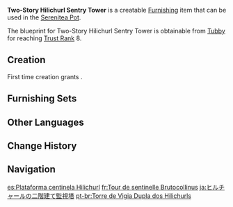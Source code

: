 {{Furnishing Infobox
|id             = 374301
|image          = Item Two-Story Hilichurl Sentry Tower.png
|category       = Building
|subcategory    = Hilichurl Style
|quality        = 3
|adeptal_energy = 60
|load           = 95
|reduced_load   = 71
|description    = A hilichurl sentry tower with two stories. It looks non-threatening by itself until you realize that a total of six archers may man it to repel any invaders.<br>Why not seven, you ask? Why, a seventh shooter would get bumped around all over the shop by their fellows, which would result in unnecessary infighting.
|blueprint      = Trust Rank
|trust rank     = 8
}}
'''Two-Story Hilichurl Sentry Tower''' is a creatable [[Furnishing]] item that can be used in the [[Serenitea Pot]].

The blueprint for Two-Story Hilichurl Sentry Tower is obtainable from [[Tubby]] for reaching [[Trust Rank]] 8.

==Creation==
First time creation grants {{Item|Trust|24|x=60}}.
{{Recipe
|type = Creation
|time = 14h
|Birch Wood = 12
|sort = Birch Wood
}}

==Furnishing Sets==
{{Craft Usage|type=Furnishing Set}}

==Other Languages==
{{Other Languages
|en      = Two-Story Hilichurl Sentry Tower
|zhs     = 丘丘双层警戒台
|zhs_rm  = Qiūqiū Shuāngcéng Jǐngjiè-tái
|zht     = 丘丘雙層警戒台
|zht_rm  = Qiūqiū Shuāngcéng Jǐngjiè-tái
|zh_tl   = 
|ja      = ヒルチャールの二階建て監視塔
|ja_rm   = Hiruchaaru no Nikaidate Kanshitou
|ja_tl   = Two-Story Hilichurl Watchtower
|ko      = 츄츄족 이층 경계탑
|ko_tl   = Hilichurl Double Deck Watch Tower
|es      = Plataforma centinela Hilichurl
|es_tl   = Hilichurl Sentinel Platform
|fr      = Tour de sentinelle Brutocollinus
|fr_tl   = Hilichurl Sentry Tower
|ru      = Двухъярусная караульная башня хиличурлов
|ru_tl   = Two-Tier Hilichurl Sentry Tower
|th      = ป้อมรักษาการณ์ Hilichurl สองชั้น
|th_rm   = 
|th_tl   = 
|vi      = Tháp Canh Hilichurl Hai Tầng
|vi_tl   = 
|de      = Zweistöckiger Hilichurl-Wachturm
|de_tl   = Two-Story Hilichurl Sentry Tower
|id      = Menara Penjaga 2 Lapis Hilichurl
|id_tl   = Hilichurl's 2-Layer Sentry Tower
|pt      = Torre de Vigia Dupla dos Hilichurls
|pt_tl   = 
|tr      = İki Katlı Dağ Yabanisi Nöbet Kulesi
|tr_tl   = 
|it      = Torre della sentinella hilichurliana
|it_tl   = 
}}

==Change History==
{{Change History|1.5}}

==Navigation==
{{Furnishing Navbox|exterior}}

[[es:Plataforma centinela Hilichurl]]
[[fr:Tour de sentinelle Brutocollinus]]
[[ja:ヒルチャールの二階建て監視塔]]
[[pt-br:Torre de Vigia Dupla dos Hilichurls]]